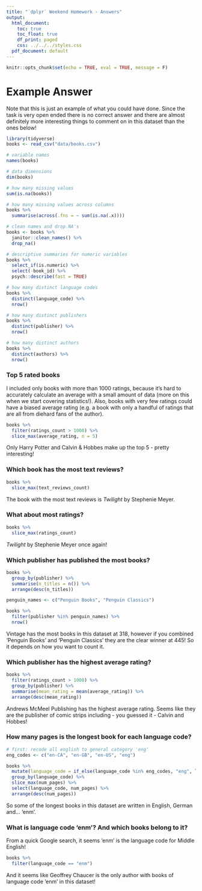 ```yaml
---
title: "`dplyr` Weekend Homework - Answers"
output:
  html_document:
    toc: true
    toc_float: true
    df_print: paged
    css: ../../../styles.css
  pdf_document: default
---
```


```r
knitr::opts_chunk$set(echo = TRUE, eval = TRUE, message = F)
```

# Example Answer

Note that this is just an example of what you could have done. Since the task is very open ended there is no correct answer and there are almost definitely more interesting things to comment on in this dataset than the ones below!

```r
library(tidyverse)
books <- read_csv("data/books.csv")

# variable names
names(books)

# data dimensions
dim(books)

# how many missing values
sum(is.na(books))

# how many missing values across columns
books %>% 
  summarise(across(.fns = ~ sum(is.na(.x))))
```


```r
# clean names and drop NA's
books <- books %>% 
  janitor::clean_names() %>% 
  drop_na()
```


```r
# descriptive summaries for numeric variables
books %>% 
  select_if(is.numeric) %>% 
  select(-book_id) %>% 
  psych::describe(fast = TRUE)
```


```r
# how many distinct language codes
books %>% 
  distinct(language_code) %>% 
  nrow()

# how many distinct publishers
books %>% 
  distinct(publisher) %>% 
  nrow()

# how many distinct authors
books %>% 
  distinct(authors) %>% 
  nrow()
```


### Top 5 rated books 

I included only books with more than 1000 ratings, because it's hard to accurately calculate an average with a small amount of data (more on this when we start covering statistics!). Also, books with very few ratings could have a biased average rating (e.g. a book with only a handful of ratings that are all from diehard fans of the author).

```r
books %>% 
  filter(ratings_count > 1000) %>% 
  slice_max(average_rating, n = 5)

```
Only Harry Potter and Calvin & Hobbes make up the top 5 - pretty interesting! 

### Which book has the most text reviews? 
```r
books %>% 
  slice_max(text_reviews_count) 
```
The book with the most text reviews is *Twilight* by Stephenie Meyer. 

### What about most ratings?

```r
books %>% 
  slice_max(ratings_count)
```

*Twilight* by Stephenie Meyer once again!

### Which publisher has published the most books?

```r
books %>% 
  group_by(publisher) %>% 
  summarise(n_titles = n()) %>% 
  arrange(desc(n_titles))

penguin_names <- c("Penguin Books", "Penguin Classics")

books %>% 
  filter(publisher %in% penguin_names) %>%
  nrow()

```
Vintage has the most books in this dataset at 318, however if you combined 'Penguin Books' and 'Penguin Classics' they are the clear winner at 445! So it depends on how you want to count it.


### Which publisher has the highest average rating?
```r
books %>% 
  filter(ratings_count > 1000) %>% 
  group_by(publisher) %>% 
  summarise(mean_rating = mean(average_rating)) %>%
  arrange(desc(mean_rating))
```
Andrews McMeel Publishing has the highest average rating. Seems like they are the publisher of comic strips including - you guessed it - Calvin and Hobbes!

### How many pages is the longest book for each language code?
```r
# first: recode all english to general category 'eng'
eng_codes <- c("en-CA", "en-GB", "en-US", "eng")

books %>% 
  mutate(language_code = if_else(language_code %in% eng_codes, "eng", language_code)) %>% # recoding
  group_by(language_code) %>% 
  slice_max(num_pages) %>% 
  select(language_code, num_pages) %>% 
  arrange(desc(num_pages))


```
So some of the longest books in this dataset are written in English, German and... 'enm'.

### What is language code 'enm'? And which books belong to it?

From a quick Google search, it seems 'enm' is the language code for Middle English!
```r

books %>% 
  filter(language_code == "enm")

```
And it seems like Geoffrey Chaucer is the only author with books of language code 'enm' in this dataset!